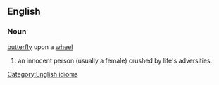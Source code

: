 ==English==

===Noun===
[[butterfly]] upon a [[wheel]]

# an innocent person (usually a female) crushed by life's adversities.

[[Category:English idioms]]
